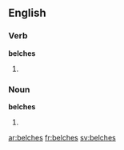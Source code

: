 ==English==

===Verb===
'''belches'''

# {{third-person singular of|[[belch]]}}

===Noun===
'''belches'''

# {{plural of|[[belch]]}}

[[ar:belches]]
[[fr:belches]]
[[sv:belches]]